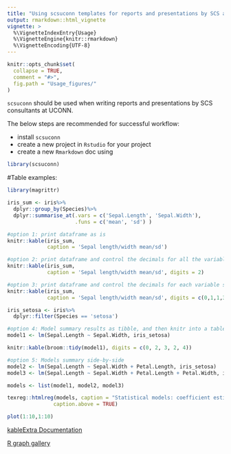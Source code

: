 ```yaml
---
title: "Using scsuconn templates for reports and presentations by SCS at UCONN"
output: rmarkdown::html_vignette
vignette: >
  %\VignetteIndexEntry{Usage}
  %\VignetteEngine{knitr::rmarkdown}
  %\VignetteEncoding{UTF-8}
---
```


```r
knitr::opts_chunk$set(
  collapse = TRUE,
  comment = "#>",
  fig.path = "Usage_figures/"
)
```

`scsuconn` should be used when writing reports and presentations by SCS consultants at UCONN.

The below steps are recommended for successful workflow:

* install `scsuconn` 
* create a new project in `Rstudio` for your project
* create a new `Rmarkdown` doc using 



```r
library(scsuconn)
```


#Table examples:

```r
library(magrittr)

iris_sum <- iris%>%
  dplyr::group_by(Species)%>%
  dplyr::summarise_at(.vars = c('Sepal.Length', 'Sepal.Width'), 
                      .funs = c('mean', 'sd') )

#option 1: print dataframe as is
knitr::kable(iris_sum, 
             caption = 'Sepal length/width mean/sd')

#option 2: print dataframe and control the decimals for all the variables at 
knitr::kable(iris_sum, 
             caption = 'Sepal length/width mean/sd', digits = 2)

#option 3: print dataframe and control the decimals for each variable separately
knitr::kable(iris_sum, 
             caption = 'Sepal length/width mean/sd', digits = c(0,1,1,3,3))

```

```r
iris_setosa <- iris%>%
  dplyr::filter(Species == 'setosa')

#option 4: Model summary results as tibble, and then knitr into a table
model1 <- lm(Sepal.Length ~ Sepal.Width, iris_setosa)

```

```r
knitr::kable(broom::tidy(model1), digits = c(0, 2, 3, 2, 4))
```

```r

#option 5: Models summary side-by-side
model2 <- lm(Sepal.Length ~ Sepal.Width + Petal.Length, iris_setosa)
model3 <- lm(Sepal.Length ~ Sepal.Width + Petal.Length + Petal.Width, iris_setosa)

models <- list(model1, model2, model3)

texreg::htmlreg(models, caption = "Statistical models: coefficient estimates", 
               caption.above = TRUE)


```

```r
plot(1:10,1:10)
```

[kableExtra Documentation](https://haozhu233.github.io/kableExtra/awesome_table_in_pdf.pdf)

[R graph gallery](https://www.r-graph-gallery.com/)